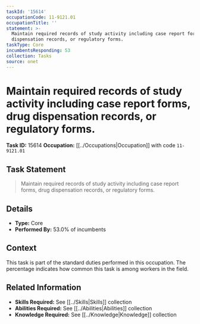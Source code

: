 ```yaml
---
taskId: '15614'
occupationCode: 11-9121.01
occupationTitle: ''
statement: >-
  Maintain required records of study activity including case report forms, drug
  dispensation records, or regulatory forms.
taskType: Core
incumbentsResponding: 53
collection: Tasks
source: onet
---
```

# Maintain required records of study activity including case report forms, drug dispensation records, or regulatory forms.

**Task ID:** 15614
**Occupation:** [[../Occupations|Occupation]] with code `11-9121.01`

## Task Statement

> Maintain required records of study activity including case report forms, drug dispensation records, or regulatory forms.

## Details

- **Type:** Core
- **Performed By:** 53.0% of incumbents

## Context

This task is part of the standard duties performed in this occupation. The percentage indicates how common this task is among workers in the field.

## Related Information

- **Skills Required:** See [[../Skills|Skills]] collection
- **Abilities Required:** See [[../Abilities|Abilities]] collection
- **Knowledge Required:** See [[../Knowledge|Knowledge]] collection

